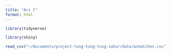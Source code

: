 ```yaml
---
title: "Ari C"
format: html
---
```


```r

library(tidyverse)

library(shiny)

```

```r
read_csv("~/Documents/project-tung-tung-tung-sahur/data/wcmatches.csv")
```

